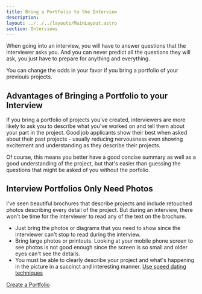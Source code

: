 ```yaml
---
title: Bring a Portfolio to the Interview
description: 
layout: ../../../layouts/MainLayout.astro
section: Interviews
---
```


When going into an interview, you will have to answer questions that the interviewer asks you. And you can never predict all the questions they will ask, you just have to prepare for anything and everything. 

You can change the odds in your favor if you bring a portfolio of your previouis projects.

## Advantages of Bringing a Portfolio to your Interview

If you bring a portfolio of projects you've created, interviewers are more likely to ask you to describe what you've worked on and 
tell them about your part in the project. Good job applicants show their best when asked about their past projects - usually reducing 
nervousness even showing excitement and understanding as they describe their projects. 

Of course, this means you better have a good concise summary as well as a good understanding of the project, but that's easier than guessing the questions that might be asked of you without the porfolio.

## Interview Portfolios Only Need Photos

I've seen beautiful brochures that describe projects and include retouched photos describing every detail of the project. But during an interview, there won't be time for the interviewer to read any of the text on the brochure. 
- Just bring the photos or diagrams that you need to show since the interviewer can't stop to read during the interview.
- Bring large photos or printouts. Looking at your mobile phone screen to see photos is not good enough since the screen is so small and older eyes can't see the details. 
- You must be able to clearly describe your project and what's happening in the picture in a succinct and interesting manner. [Use speed dating techniques](/en/common-ideas/speed-dating)

[Create a Portfolio](/en/common-ideas/portfolio)

